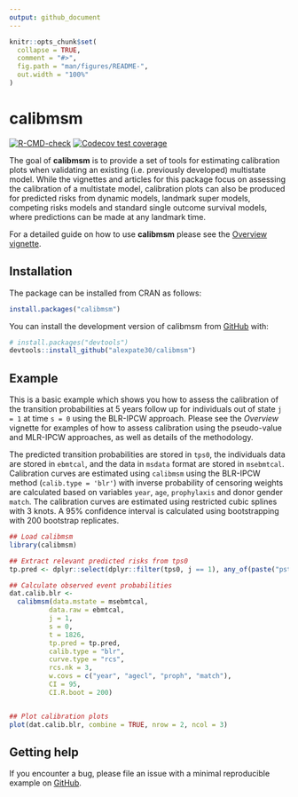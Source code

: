 ```yaml
---
output: github_document
---
```


<!-- README.md is generated from README.Rmd. Please edit that file -->

```r
knitr::opts_chunk$set(
  collapse = TRUE,
  comment = "#>",
  fig.path = "man/figures/README-",
  out.width = "100%"
)
```

# calibmsm

<!-- badges: start -->
[![R-CMD-check](https://github.com/alexpate30/calibmsm/actions/workflows/R-CMD-check.yaml/badge.svg)](https://github.com/alexpate30/calibmsm/actions/workflows/R-CMD-check.yaml)
[![Codecov test coverage](https://codecov.io/gh/alexpate30/calibmsm/branch/master/graph/badge.svg)](https://app.codecov.io/gh/alexpate30/calibmsm/?branch=master)
<!-- badges: end -->

The goal of **calibmsm** is to provide a set of tools for estimating calibration plots when validating an existing (i.e. previously developed) multistate model. While the vignettes and articles for this package focus on assessing the calibration of a multistate model, calibration plots can also be produced for predicted risks from dynamic models, landmark super models, competing risks models and standard single outcome survival models, where predictions can be made at any landmark time.

For a detailed guide on how to use **calibmsm** please see the [Overview vignette](https://alexpate30.github.io/calibmsm/articles/overview_vignette.pdf).

## Installation

The package can be installed from CRAN as follows:

```r
install.packages("calibmsm")
```

You can install the development version of calibmsm from [GitHub](https://github.com/alexpate30/calibmsm) with:

```r
# install.packages("devtools")
devtools::install_github("alexpate30/calibmsm")
```

## Example

This is a basic example which shows you how to assess the calibration of the transition probabilities at 5 years follow up for individuals out of state `j = 1` at time `s = 0` using the BLR-IPCW approach. Please see the *Overview* vignette for examples of how to assess calibration using the pseudo-value and MLR-IPCW approaches, as well as details of the methodology. 

The predicted transition probabilities are stored in `tps0`, the individuals data are stored in `ebmtcal`, and the data in `msdata` format are stored in `msebmtcal`. Calibration curves are estimated using `calibmsm` using the BLR-IPCW method (`calib.type = 'blr'`) with inverse probability of censoring weights are calculated based on variables `year`, `age`, `prophylaxis` and donor gender `match`. The calibration curves are estimated using restricted cubic splines with 3 knots. A 95% confidence interval is calculated using bootstrapping with 200 bootstrap replicates.

```r
## Load calibmsm
library(calibmsm)

## Extract relevant predicted risks from tps0
tp.pred <- dplyr::select(dplyr::filter(tps0, j == 1), any_of(paste("pstate", 1:6, sep = "")))

## Calculate observed event probabilities
dat.calib.blr <-
  calibmsm(data.mstate = msebmtcal,
          data.raw = ebmtcal,
          j = 1,
          s = 0,
          t = 1826,
          tp.pred = tp.pred,
          calib.type = "blr",
          curve.type = "rcs",
          rcs.nk = 3,
          w.covs = c("year", "agecl", "proph", "match"),
          CI = 95,
          CI.R.boot = 200)


## Plot calibration plots
plot(dat.calib.blr, combine = TRUE, nrow = 2, ncol = 3)
```

## Getting help
If you encounter a bug, please file an issue with a minimal reproducible example on [GitHub](https://github.com/alexpate30/calibmsm).
